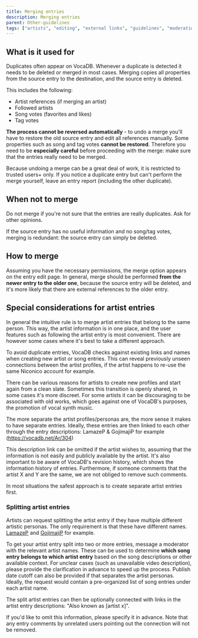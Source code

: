 ---
title: Merging entries
description: Merging entries
parent: Other-guidelines
tags: ["artists", "editing", "external links", "guidelines", "moderation", "vocadb", "vocadb"]
---

## What is it used for

Duplicates often appear on VocaDB. Whenever a duplicate is detected it needs to be deleted or merged in most cases. Merging copies all properties from the source entry to the destination, and the source entry is deleted. 

This includes the following:
* Artist references (if merging an artist)
* Followed artists
* Song votes (favorites and likes)
* Tag votes

**The process cannot be reversed automatically** - to undo a merge you'll have to restore the old source entry and edit all references manually. Some properties such as song and tag votes **cannot be restored**. Therefore you need to be **especially careful** before proceeding with the merge: make sure that the entries really need to be merged.

Because undoing a merge can be a great deal of work, it is restricted to trusted users+ only. If you notice a duplicate entry but can't perform the merge yourself, leave an entry report (including the other duplicate).

## When not to merge

Do not merge if you're not sure that the entries are really duplicates. Ask for other opinions.

If the source entry has no useful information and no song/tag votes, merging is redundant: the source entry can simply be deleted.

## How to merge

Assuming you have the necessary permissions, the merge option appears on the entry edit page. In general, merge should be performed **from the newer entry to the older one**, because the source entry will be deleted, and it's more likely that there are external references to the older entry.

## Special considerations for artist entries

In general the intuitive rule is to merge artist entries that belong to the same person. This way, the artist information is in one place, and the user features such as following the artist entry is most convenient. There are however some cases where it's best to take a different approach.

To avoid duplicate entries, VocaDB checks against existing links and names when creating new artist or song entries. This can reveal previously unseen connections between the artist profiles, if the artist happens to re-use the same Niconico account for example.

There can be various reasons for artists to create new profiles and start again from a clean slate. Sometimes this transition is openly shared, in some cases it's more discreet. For some artists it can be discouraging to be associated with old works, which goes against one of VocaDB's purposes, the promotion of vocal synth music. 

The more separate the artist profiles/personas are, the more sense it makes to have separate entries. Ideally, these entries are then linked to each other through the entry descriptions: LamazeP & GojimajiP for example (https://vocadb.net/Ar/304)

This description link can be omitted if the artist wishes to, assuming that the information is not easily and publicly available by the artist. It's also important to be aware of VocaDB's revision history, which shows the information history of entries. Furthermore, if someone comments that the artist X and Y are the same, we are not obliged to remove such comments.

In most situations the safest approach is to create separate artist entries first.

### Splitting artist entries

Artists can request splitting the artist entry if they have multiple different artistic personas. The only requirement is that these have different names. [LamazeP](https://vocadb.net/Ar/304) and [GojimajiP](https://vocadb.net/Ar/89324) for example.

To get your artist entry split into two or more entries, message a moderator with the relevant artist names. These can be used to determine **which song entry belongs to which artist entry** based on the song descriptions or other available context. For unclear cases (such as unavailable video description), please provide the clarification in advance to speed up the process. Publish date cutoff can also be provided if that separates the artist personas. Ideally, the request would contain a pre-organized list of song entries under each artist name.

The split artist entries can then be optionally connected with links in the artist entry descriptions: "Also known as [artist x]".

If you'd like to omit this information, please specify it in advance. Note that any entry comments by unrelated users pointing out the connection will not be removed.